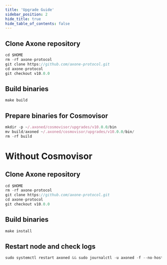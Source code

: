 ```yaml
---
title: 'Upgrade Guide'
sidebar_position: 2
hide_title: true
hide_table_of_contents: false
---
```



<PageTitle
  iconUrl="img/axone-icon.svg"
  title="Axone Upgrade Guide"
  chainId="axone-dentrite-1"
  version="v10.0.0"
/>

## Clone Axone repository

```js
cd $HOME
rm -rf axone-protocol
git clone https://github.com/axone-protocol.git
cd axone-protocol
git checkout v10.0.0
```

## Build binaries

```js
make build
```

## Prepare binaries for Cosmovisor

```js
mkdir -p ~/.axoned/cosmovisor/upgrades/v10.0.0/bin
mv build/axoned ~/.axoned/cosmovisor/upgrades/v10.0.0/bin/
rm -rf build
```

# Without Cosmovisor

## Clone Axone repository

```js
cd $HOME
rm -rf axone-protocol
git clone https://github.com/axone-protocol.git
cd axone-protocol
git checkout v10.0.0
```

## Build binaries

```js
make install
```

## Restart node and check logs

```js
sudo systemctl restart axoned && sudo journalctl -u axoned -f --no-hostname -o cat
```
